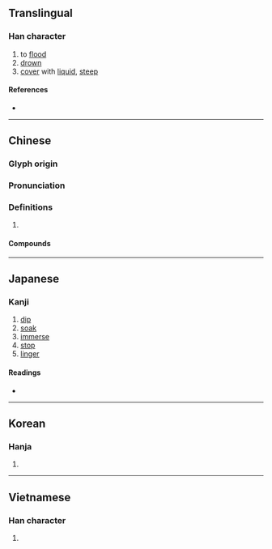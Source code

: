 {{character info/new}}
==Translingual==

===Han character===
{{Han char|rn=85|rad=水|as=08|sn=11|four=34116|canj=EKLU|ids=⿰氵奄}}

# to [[flood]]
# [[drown]]
# [[cover]] with [[liquid]], [[steep]]

====References====
* {{Han ref|kx=0632.170|dkj=17696|dj=1038.020|hdz=31644.010|uh=6DF9|ud=28153|bh=B254|bd=45652}}

----

==Chinese==
{{zh-forms}}

===Glyph origin===
{{Han etym}}

===Pronunciation===
{{zh-pron
|m=yān
|ma=zh-yan.ogg
|m-s=ngan1
|c=jim1
|h=pfs=yim
|md=
|mn=qz,tw,xm,zz:im/qz,xm,zz:iam
|mn_note=im - vernacular; iam - literary
|w=
|mc=y
|oc=y
|cat=v
}}

===Definitions===
{{zh-hanzi}}

# {{rfdef|lang=zh}}

====Compounds====
{{zh-der|淹沒|悶淹淹|淹沉|淹雅|淹潤|淹灌|淹滅|江淹才盡|故淹珠玉|江淹夢錦|淹識|淹貫|淹死|江淹夢筆|淹旬曠月|淹博|淹踐|淹殺|淹纏|淹通|淹滯|淹淹一息|淹留|淹煎|淹水|淹晷|淹恤|淹宿|涵淹|淹月}}

{{zh-cat|Intermediate}}

----

==Japanese==

===Kanji===
{{ja-kanji|grade=|rs=水08}}

# [[dip]]
# [[soak]]
# [[immerse]]
# [[stop]]
# [[linger]]

====Readings====
* {{ja-readings|on=[[えん]] (en), [[よう]] (yō)|kun=[[ひたす]] (hitasu), [[ひさしい]] (hisashii), [[とどまる]] (todomaru)}}

----

==Korean==

===Hanja===
{{ko-hanja|hangeul=[[엄]]|eumhun=|rv=eom|mr=ŏm|y=em}}

# {{defn|lang=ko|sort=水08}}

----

==Vietnamese==

===Han character===
{{vi-readings|rs=水08|hanviet=[[yêm]], [[êm]], [[im]], [[ươm]]}}

# {{defn|lang=vi|sort=水08}}
